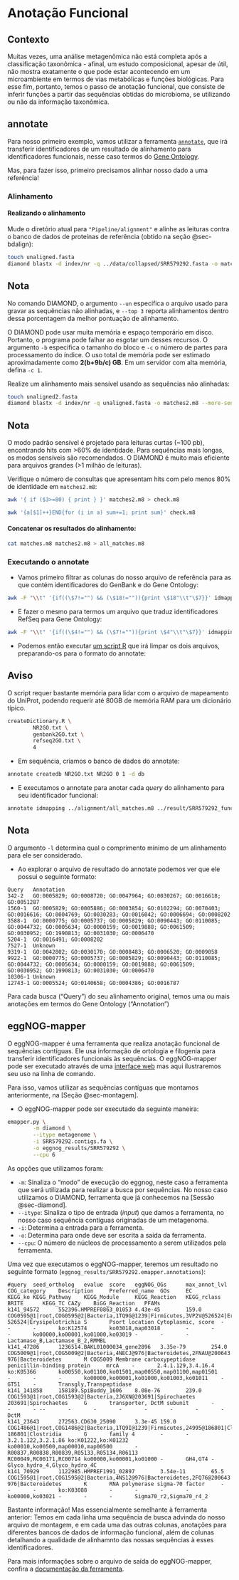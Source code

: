 # Anotação Funcional

## Contexto

Muitas vezes, uma análise metagenômica não está completa após a classificação taxonômica - afinal, um estudo composicional,
apesar de útil, não mostra exatamente o que pode estar acontecendo em um microambiente em termos de vias metabólicas e funções biológicas.
Para esse fim, portanto, temos o passo de anotação funcional, que consiste de inferir funções a partir das sequências obtidas do microbioma, se utilizando ou não da informação taxonômica. 

## annotate

Para nosso primeiro exemplo, vamos utilizar a ferramenta [`annotate`](https://github.com/dalmolingroup/annotate), que irá transferir identificadores de um resultado de alinhamento para identificadores funcionais, nesse caso termos do [Gene Ontology](https://www.geneontology.org/).

Mas, para fazer isso, primeiro precisamos alinhar nosso dado a uma referência!

### Alinhamento {#sec-diamond}

#### Realizando o alinhamento

Mude o diretório atual para `"Pipeline/alignment"` e alinhe as leituras contra o banco de dados de proteínas de referência (obtido na seção @sec-bdalign):

```bash
touch unaligned.fasta
diamond blastx -d index/nr -q ../data/collapsed/SRR579292.fasta -o matches.m8 --top 3 --un unaligned.fasta
```

::: callout-note
## Nota

No comando DIAMOND, o argumento `--un` especifica o arquivo usado para gravar as sequências não alinhadas, e `--top 3` reporta alinhamentos dentro dessa porcentagem da melhor pontuação de alinhamento.

O DIAMOND pode usar muita memória e espaço temporário em disco. Portanto, o programa pode falhar ao esgotar um desses recursos. O argumento `-b` especifica o tamanho do bloco e `-c` o número de partes para processamento do índice. O uso total de memória pode ser estimado aproximadamente como **2(b+9b/c) GB**. Em um servidor com alta memória, defina `-c 1`.
:::

Realize um alinhamento mais sensível usando as sequências não alinhadas:

```bash
touch unaligned2.fasta
diamond blastx -d index/nr -q unaligned.fasta -o matches2.m8 --more-sensitive --top 3 --un unaligned2.fasta
```
::: callout-note
## Nota

O modo padrão sensível é projetado para leituras curtas (~100 pb), encontrando hits com >60% de identidade. Para sequências mais longas, os modos sensíveis são recomendados. O DIAMOND é muito mais eficiente para arquivos grandes (>1 milhão de leituras).
:::

Verifique o número de consultas que apresentam hits com pelo menos 80% de identidade em `matches2.m8`:

```bash
awk '{ if ($3>=80) { print } }' matches2.m8 > check.m8
```

```bash
awk '{a[$1]++}END{for (i in a) sum+=1; print sum}' check.m8
```

#### Concatenar os resultados do alinhamento:

```bash
cat matches.m8 matches2.m8 > all_matches.m8
```

### Executando o annotate

-   Vamos primeiro filtrar as colunas do nosso arquivo de referência para as que contém identificadores do GenBank e do Gene Ontology:

``` bash
awk -F "\\t" '{if((\$7!="") && (\$18!="")){print \$18"\\t"\$7}}' idmapping_selected.tab > genbank2GO.txt
```

-   E fazer o mesmo para termos um arquivo que traduz identificadores RefSeq para Gene Ontology:

``` bash
awk -F "\\t" '{if((\$4!="") && (\$7!="")){print \$4"\\t"\$7}}' idmapping_selected.tab > refseq2GO.txt
```

-   Podemos então executar [um script R](https://raw.githubusercontent.com/dalmolingroup/euryale/refs/heads/main/bin/createDictionary.R) que irá limpar os dois arquivos, preparando-os para o formato do annotate:

::: callout-warning
## Aviso

O script requer bastante memória para lidar com o arquivo de mapeamento do UniProt, podendo requerir até 80GB de memória RAM para um dicionário típico.
:::

``` bash
createDictionary.R \
        NR2GO.txt \
        genbank2GO.txt \
        refseq2GO.txt \
        4
```

-   Em sequência, criamos o banco de dados do annotate:

``` bash
annotate createdb NR2GO.txt NR2GO 0 1 -d db
```

-   E executamos o annotate para anotar cada *query* do alinhamento para seu identificador funcional:

``` bash
annotate idmapping ../alignment/all_matches.m8 ../result/SRR579292_functional_GO.txt NR2GO -l 1 -d db
```

::: callout-note
## Nota

O argumento `-l` determina qual o comprimento mínimo de um alinhamento para ele ser considerado.
:::

- Ao explorar o arquivo de resultado do annotate podemos ver que ele possui o seguinte formato:

```
Query   Annotation
342-2   GO:0005829; GO:0008720; GO:0047964; GO:0030267; GO:0016618; GO:0051287
1560-1  GO:0005829; GO:0005886; GO:0003854; GO:0102294; GO:0070403; GO:0016616; GO:0004769; GO:0030283; GO:0016042; GO:0006694; GO:0008202
3588-1  GO:0000775; GO:0005737; GO:0005829; GO:0090443; GO:0110085; GO:0044732; GO:0005634; GO:0000159; GO:0019888; GO:0061509; GO:0030952; GO:1990813; GO:0031030; GO:0006470
5204-1  GO:0016491; GO:0008202
7527-1  Unknown
9319-1  GO:0042802; GO:0030170; GO:0008483; GO:0006520; GO:0009058
9922-1  GO:0000775; GO:0005737; GO:0005829; GO:0090443; GO:0110085; GO:0044732; GO:0005634; GO:0000159; GO:0019888; GO:0061509; GO:0030952; GO:1990813; GO:0031030; GO:0006470
10306-1 Unknown
12743-1 GO:0005524; GO:0140658; GO:0004386; GO:0016787
```

Para cada busca ("Query") do seu alinhamento original, temos uma ou mais anotações em termos do Gene Ontology ("Annotation")

## eggNOG-mapper

O eggNOG-mapper é uma ferramenta que realiza anotação funcional de sequências contíguas.
Ele usa informação de ortologia e filogenia para transferir identificadores funcionais às sequências.
O eggNOG-mapper pode ser executado através de uma [interface web](http://eggnog-mapper.embl.de/) mas aqui ilustraremos seu uso na linha de comando.

Para isso, vamos utilizar as sequências contíguas que montamos anteriormente, na [Seção @sec-montagem].

- O eggNOG-mapper pode ser executado da seguinte maneira:

```bash
emapper.py \
        -m diamond \
        --itype metagenome \
        -i SRR579292.contigs.fa \
        -o eggnog_results/SRR579292 \
        --cpu 6
```

As opções que utilizamos foram:

- `-m`: Sinaliza o "modo" de execução do eggnog, neste caso a ferramenta que será utilizada para realizar a busca por sequências. No nosso caso utilizamos o DIAMOND, ferramenta que já conhecemos na [Sessão @sec-diamond].
- `--itype`: Sinaliza o tipo de entrada (*input*) que damos a ferramenta, no nosso caso sequência contíguas originadas de um metagenoma.
- `-i`: Determina a entrada para a ferramenta.
- `-o`: Determina para onde deve ser escrita a saída da ferramenta.
- `--cpu`: O número de núcleos de processamento a serem utilizados pela ferramenta.

Uma vez que executamos o eggNOG-mapper, teremos um resultado no seguinte formato (`eggnog_results/SRR579292.emapper.annotations`):

```
#query  seed_ortholog   evalue  score   eggNOG_OGs      max_annot_lvl   COG_category    Description     Preferred_name  GOs     EC      KEGG_ko KEGG_Pathway    KEGG_Module     KEGG_Reaction   KEGG_rclass     BRITE      KEGG_TC CAZy    BiGG_Reaction   PFAMs
k141_94572      552396.HMPREF0863_01053 4.43e-45        159.0   COG0595@1|root,COG0595@2|Bacteria,1TQ9G@1239|Firmicutes,3VP2V@526524|Erysipelotrichia   526524|Erysipelotrichia S       Psort location Cytoplasmic, score  -       -       -       ko:K12574       ko03018,map03018        -       -       -       ko00000,ko00001,ko01000,ko03019 -       -       -       Lactamase_B,Lactamase_B_2,RMMBL
k141_47286      1236514.BAKL01000034_gene2896   3.35e-79        254.0   COG5009@1|root,COG5009@2|Bacteria,4NECJ@976|Bacteroidetes,2FNAU@200643|Bacteroidia,4AKYH@815|Bacteroidaceae     976|Bacteroidetes       M COG5009 Membrane carboxypeptidase penicillin-binding protein     mrcA    -       2.4.1.129,3.4.16.4      ko:K05366       ko00550,ko01100,ko01501,map00550,map01100,map01501      -       -       -       ko00000,ko00001,ko01000,ko01003,ko01011    -       GT51    -       Transgly,Transpeptidase
k141_141858     158189.SpiBuddy_1606    8.08e-76        239.0   COG1593@1|root,COG1593@2|Bacteria,2J6XN@203691|Spirochaetes     203691|Spirochaetes     G       transporter, DctM subunit       -       -       - --       -       -       -       -       -       -       -       DctM
k141_23643      272563.CD630_25090      3.3e-45 159.0   COG1486@1|root,COG1486@2|Bacteria,1TQ9I@1239|Firmicutes,24995@186801|Clostridia 186801|Clostridia       G       family 4        -       -       3.2.1.122,3.2.1.86 ko:K01222,ko:K01232     ko00010,ko00500,map00010,map00500       -       R00837,R00838,R00839,R05133,R05134,R06113       RC00049,RC00171,RC00714 ko00000,ko00001,ko01000 -       GH4,GT4 -       Glyco_hydro_4,Glyco_hydro_4C
k141_70929      1122985.HMPREF1991_02897        3.54e-11        65.5    COG1595@1|root,COG1595@2|Bacteria,4NS12@976|Bacteroidetes,2FQ76@200643|Bacteroidia      976|Bacteroidetes       K       RNA polymerase sigma-70 factor     -       -       -       ko:K03088       -       -       -       -       ko00000,ko03021 -       -       -       Sigma70_r2,Sigma70_r4_2
```

Bastante informação! Mas essencialmente semelhante à ferramenta anterior: Temos em cada linha uma sequência de busca advinda do nosso arquivo de montagem, e em cada uma das outras colunas, anotações para diferentes bancos de dados de informação funcional, além de colunas detalhando a qualidade de alinhamnto das nossas sequências à esses identificadores.

Para mais informações sobre o arquivo de saída do eggNOG-mapper, confira a [documentação da ferramenta](https://github.com/eggnogdb/eggnog-mapper/wiki/eggNOG-mapper-v2.1.2-to-v2.1.4#annotations-file).